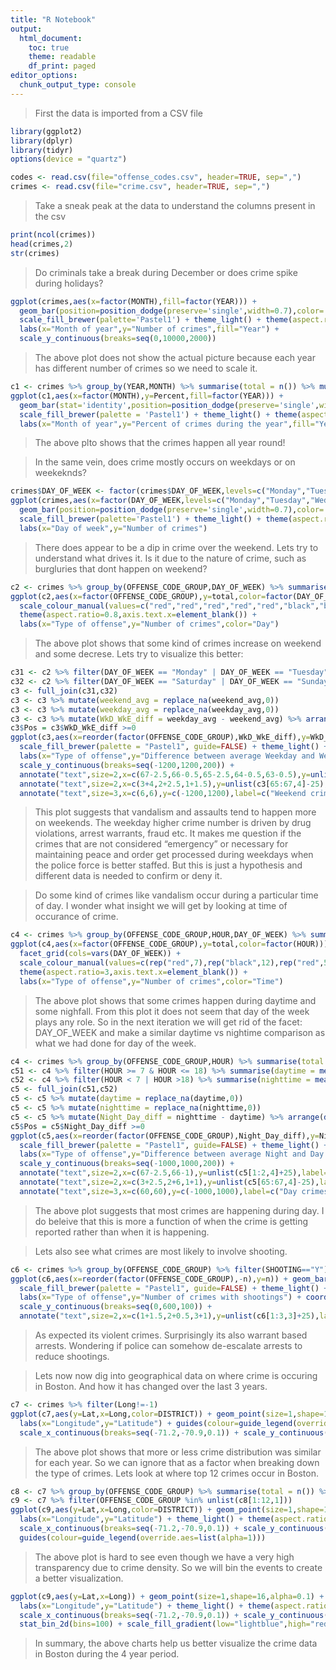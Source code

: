 ```yaml
---
title: "R Notebook"
output:
  html_document:
    toc: true
    theme: readable
    df_print: paged
editor_options:
  chunk_output_type: console
---
```


> First the data is imported from a CSV file  

```r
library(ggplot2)
library(dplyr)
library(tidyr)
options(device = "quartz")

codes <- read.csv(file="offense_codes.csv", header=TRUE, sep=",")
crimes <- read.csv(file="crime.csv", header=TRUE, sep=",")
```

> Take a sneak peak at the data to understand the columns present in the csv  

```r
print(ncol(crimes))
head(crimes,2)
str(crimes)
```

> Do criminals take a break during December or does crime spike during holidays?   

```r
ggplot(crimes,aes(x=factor(MONTH),fill=factor(YEAR))) +
  geom_bar(position=position_dodge(preserve='single',width=0.7),color='black',size=0.2,width=0.6) + 
  scale_fill_brewer(palette='Pastel1') + theme_light() + theme(aspect.ratio=0.5) + 
  labs(x="Month of year",y="Number of crimes",fill="Year") +
  scale_y_continuous(breaks=seq(0,10000,2000))
```

> The above plot does not show the actual picture because each year has different number of crimes so we need to scale it.  

```r
c1 <- crimes %>% group_by(YEAR,MONTH) %>% summarise(total = n()) %>% mutate(Percent = total/sum(total)*100)
ggplot(c1,aes(x=factor(MONTH),y=Percent,fill=factor(YEAR))) + 
  geom_bar(stat='identity',position=position_dodge(preserve='single',width=0.7),color='black',size=0.2,width=0.6) + 
  scale_fill_brewer(palette = 'Pastel1') + theme_light() + theme(aspect.ratio=0.5) + 
  labs(x="Month of year",y="Percent of crimes during the year",fill="Year")
```

> The above plto shows that the crimes happen all year round!

> In the same vein, does crime mostly occurs on weekdays or on weekeknds?  

```r
crimes$DAY_OF_WEEK <- factor(crimes$DAY_OF_WEEK,levels=c("Monday","Tuesday","Wednesday","Thursday","Friday","Saturday","Sunday"))
ggplot(crimes,aes(x=factor(DAY_OF_WEEK,levels=c("Monday","Tuesday","Wednesday","Thursday","Friday","Saturday","Sunday")))) + 
  geom_bar(position=position_dodge(preserve='single',width=0.7),color='black',size=0.2,width=0.6) +
  scale_fill_brewer(palette='Pastel1') + theme_light() + theme(aspect.ratio=0.5) + 
  labs(x="Day of week",y="Number of crimes")
```

> There does appear to be a dip in crime over the weekend. Lets try to understand what drives it. Is it due to the nature of crime, such as burgluries that dont happen on weekend? 

```r
c2 <- crimes %>% group_by(OFFENSE_CODE_GROUP,DAY_OF_WEEK) %>% summarise(total = n())
ggplot(c2,aes(x=factor(OFFENSE_CODE_GROUP),y=total,color=factor(DAY_OF_WEEK))) + geom_point(size=1,shape=16) + 
  scale_colour_manual(values=c("red","red","red","red","red","black","black")) + theme_light() + 
  theme(aspect.ratio=0.8,axis.text.x=element_blank()) + 
  labs(x="Type of offense",y="Number of crimes",color="Day")
```

> The above plot shows that some kind of crimes increase on weekend and some decrese. Lets try to visualize this better:

```r
c31 <- c2 %>% filter(DAY_OF_WEEK == "Monday" | DAY_OF_WEEK == "Tuesday" | DAY_OF_WEEK == "Wednesday" | DAY_OF_WEEK == "Thursday" | DAY_OF_WEEK == "Friday") %>% summarise(weekday_avg = mean(total))
c32 <- c2 %>% filter(DAY_OF_WEEK == "Saturday" | DAY_OF_WEEK == "Sunday") %>% summarise(weekend_avg = mean(total))
c3 <- full_join(c31,c32) 
c3 <- c3 %>% mutate(weekend_avg = replace_na(weekend_avg,0))
c3 <- c3 %>% mutate(weekday_avg = replace_na(weekday_avg,0))
c3 <- c3 %>% mutate(WkD_WkE_diff = weekday_avg - weekend_avg) %>% arrange(desc(WkD_WkE_diff))
c3$Pos = c3$WkD_WkE_diff >=0
ggplot(c3,aes(x=reorder(factor(OFFENSE_CODE_GROUP),WkD_WkE_diff),y=WkD_WkE_diff,fill=Pos)) + geom_bar(stat='identity') + 
  scale_fill_brewer(palette = "Pastel1", guide=FALSE) + theme_light() + theme(aspect.ratio=0.8,axis.text.x=element_blank()) + 
  labs(x="Type of offense",y="Difference between average Weekday and Weekend crimes") + coord_cartesian(ylim=c(-1200,1200)) + 
  scale_y_continuous(breaks=seq(-1200,1200,200)) + 
  annotate("text",size=2,x=c(67-2.5,66-0.5,65-2.5,64-0.5,63-0.5),y=unlist(c3[1:5,4]+25),label=c(as.character((unlist(c3[1:5,1]))))) + 
  annotate("text",size=2,x=c(3+4,2+2.5,1+1.5),y=unlist(c3[65:67,4]-25),label=c(as.character((unlist(c3[65:67,1]))))) + 
  annotate("text",size=3,x=c(6,6),y=c(-1200,1200),label=c("Weekend crimes","Weekday crimes")) 
```

> This plot suggests that vandalism and assaults tend to happen more on weekends. The weekday higher crime number is driven by drug violations, arrest warrants, fraud etc. It makes me question if the crimes that are not considered "emergency" or necessary for maintaining peace and order get processed during weekdays when the police force is better staffed. But this is just a hypothesis and different data is needed to confirm or deny it. 

> Do some kind of crimes like vandalism occur during a particular time of day. I wonder what insight we will get by looking at time of occurance of crime.  

```r
c4 <- crimes %>% group_by(OFFENSE_CODE_GROUP,HOUR,DAY_OF_WEEK) %>% summarise(total = n())
ggplot(c4,aes(x=factor(OFFENSE_CODE_GROUP),y=total,color=factor(HOUR))) + geom_point(size=1,shape=16) + 
  facet_grid(cols=vars(DAY_OF_WEEK)) +
  scale_colour_manual(values=c(rep("red",7),rep("black",12),rep("red",5))) + theme_light() + 
  theme(aspect.ratio=3,axis.text.x=element_blank()) + 
  labs(x="Type of offense",y="Number of crimes",color="Time")
```

> The above plot shows that some crimes happen during daytime and some nighfall. From this plot it does not seem that day of the week plays any role. So in the next iteration we will get rid of the facet: DAY_OF_WEEK and make a similar daytime vs nightime comparison as what we had done for day of the week. 

```r
c4 <- crimes %>% group_by(OFFENSE_CODE_GROUP,HOUR) %>% summarise(total = n())
c51 <- c4 %>% filter(HOUR >= 7 & HOUR <= 18) %>% summarise(daytime = mean(total))
c52 <- c4 %>% filter(HOUR < 7 | HOUR >18) %>% summarise(nighttime = mean(total))
c5 <- full_join(c51,c52) 
c5 <- c5 %>% mutate(daytime = replace_na(daytime,0))
c5 <- c5 %>% mutate(nighttime = replace_na(nighttime,0))
c5 <- c5 %>% mutate(Night_Day_diff = nighttime - daytime) %>% arrange(desc(Night_Day_diff))
c5$Pos = c5$Night_Day_diff >=0
ggplot(c5,aes(x=reorder(factor(OFFENSE_CODE_GROUP),Night_Day_diff),y=Night_Day_diff,fill=Pos)) + geom_bar(stat='identity') + 
  scale_fill_brewer(palette = "Pastel1", guide=FALSE) + theme_light() + theme(aspect.ratio=0.8,axis.text.x=element_blank()) + 
  labs(x="Type of offense",y="Difference between average Night and Day crimes") + coord_cartesian(ylim=c(-1000,1000)) + 
  scale_y_continuous(breaks=seq(-1000,1000,200)) + 
  annotate("text",size=2,x=c(67-2.5,66-1),y=unlist(c5[1:2,4]+25),label=c(as.character((unlist(c5[1:2,1]))))) + 
  annotate("text",size=2,x=c(3+2.5,2+6,1+1),y=unlist(c5[65:67,4]-25),label=c(as.character((unlist(c5[65:67,1]))))) + 
  annotate("text",size=3,x=c(60,60),y=c(-1000,1000),label=c("Day crimes","Night crimes")) 
```

> The above plot suggests that most crimes are happening during day. I do beleive that this is more a function of when the crime is getting reported rather than when it is happening.  

> Lets also see what crimes are most likely to involve shooting. 

```r
c6 <- crimes %>% group_by(OFFENSE_CODE_GROUP) %>% filter(SHOOTING=="Y") %>% count(SHOOTING) %>% arrange(desc(n))
ggplot(c6,aes(x=reorder(factor(OFFENSE_CODE_GROUP),-n),y=n)) + geom_bar(stat='identity') +
  scale_fill_brewer(palette = "Pastel1", guide=FALSE) + theme_light() + theme(aspect.ratio=0.5,axis.text.x=element_blank()) +
  labs(x="Type of offense",y="Number of crimes with shootings") + coord_cartesian(ylim=c(0,600)) + 
  scale_y_continuous(breaks=seq(0,600,100)) + 
  annotate("text",size=2,x=c(1+1.5,2+0.5,3+1),y=unlist(c6[1:3,3]+25),label=c(as.character((unlist(c6[1:3,1])))))
```

> As expected its violent crimes. Surprisingly its also warrant based arrests. Wondering if police can somehow de-escalate arrests to reduce shootings. 

> Lets now now dig into geographical data on where crime is occuring in Boston. And how it has changed over the last 3 years. 

```r
c7 <- crimes %>% filter(Long!=-1)
ggplot(c7,aes(y=Lat,x=Long,color=DISTRICT)) + geom_point(size=1,shape=16,alpha=0.1) + facet_grid(cols=vars(YEAR)) + 
  labs(x="Longitude",y="Latitude") + guides(colour=guide_legend(override.aes=list(alpha=1))) + theme_light() + theme(aspect.ratio=1) + 
  scale_x_continuous(breaks=seq(-71.2,-70.9,0.1)) + scale_y_continuous(breaks=seq(42.1,42.4,0.05))
```

> The above plot shows that more or less crime distribution was similar for each year. So we can ignore that as a factor when breaking down the type of crimes. Lets look at where top 12 crimes occur in Boston. 

```r
c8 <- c7 %>% group_by(OFFENSE_CODE_GROUP) %>% summarise(total = n()) %>% arrange(desc(total))
c9 <- c7 %>% filter(OFFENSE_CODE_GROUP %in% unlist(c8[1:12,1]))
ggplot(c9,aes(y=Lat,x=Long,color=DISTRICT)) + geom_point(size=1,shape=16,alpha=0.1) + facet_wrap(vars(OFFENSE_CODE_GROUP)) +
  labs(x="Longitude",y="Latitude") + theme_light() + theme(aspect.ratio=1,strip.text = element_text(size = 6)) +
  scale_x_continuous(breaks=seq(-71.2,-70.9,0.1)) + scale_y_continuous(breaks=seq(42.1,42.4,0.05)) + 
  guides(colour=guide_legend(override.aes=list(alpha=1)))
```

> The above plot is hard to see even though we have a very high transparency due to crime density. So we will bin the events to create a better visualization. 

```r
ggplot(c9,aes(y=Lat,x=Long)) + geom_point(size=1,shape=16,alpha=0.1) + facet_wrap(vars(OFFENSE_CODE_GROUP)) +
  labs(x="Longitude",y="Latitude") + theme_light() + theme(aspect.ratio=1,strip.text = element_text(size = 6)) +
  scale_x_continuous(breaks=seq(-71.2,-70.9,0.1)) + scale_y_continuous(breaks=seq(42.1,42.4,0.05)) + 
  stat_bin_2d(bins=100) + scale_fill_gradient(low="lightblue",high="red",limits=c(0,50),guide="legend")
```

> In summary, the above charts help us better visualize the crime data in Boston during the 4 year period. 

